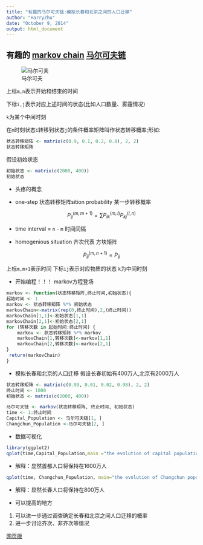 ```yaml
---
title: "有趣的马尔可夫链:模拟长春和北京之间的人口迁移"
author: "HarryZhu"
date: "October 9, 2014"
output: html_document
---
```



## 有趣的 [markov chain](https://en.wikipedia.org/wiki/Markov_chain) [马尔可夫链](http://setosa.io/blog/2014/07/26/markov-chains/)
![马尔可夫](https://upload.wikimedia.org/wikipedia/commons/2/2b/Markovkate_01.svg)

上标```m,n```表示开始和结束的时间

下标```i,j```表示对应上述时间的状态(比如人口数量、雾霾情况)

```k```为某个中间时刻

在```m```时刻状态```i```转移到状态```j```的条件概率矩阵叫作状态转移概率;形如:


```r
状态转移矩阵 <- matrix(c(0.9, 0.1, 0.2, 0.8), 2, 2)
状态转移矩阵
```
假设初始状态
```r
初始状态 <- matrix(c(2000, 400))
初始状态
```
* 头疼的概念

* one-step 状态转移矩阵sition probability 某一步转移概率

$${P_{ij}}^{(m,m+1)} = \sum {{P_{ik}}^{(m,l)}{P_{kj}}^{(l,n)}}$$

* time interval = ```n``` - ```m``` 时间间隔

* homogenious situation 齐次代表 方块矩阵

$${P_{ij}}^{(m,n+1)} ={P_{ij}}$$ 



上标```m,m+1```表示时间
下标```ij```表示对应物质的状态
```k```为中间时刻

* 开始编程！！！ markov方程登场

```r

markov <- function(状态转移矩阵,终止时间,初始状态){  
起始时间 <- 1
markov <- 状态转移矩阵 %*% 初始状态
markovChain<-matrix(rep(0,终止时间),2,(终止时间))
markovChain[1,1]<-初始状态[1,1]
markovChain[2,1]<-初始状态[2,1]
for (转移次数 in 起始时间:终止时间) {
    markov <- 状态转移矩阵 %*% markov
    markovChain[1,转移次数]<-markov[1,1]
    markovChain[2,转移次数]<-markov[2,1]
} 
 return(markovChain)
}
```
* 模拟长春和北京的人口迁移
假设长春初始有400万人,北京有2000万人
```r
状态转移矩阵 <- matrix(c(0.99, 0.01, 0.02, 0.98), 2, 2)
终止时间 <- 1000
初始状态 <- matrix(c(2000, 400))

马尔可夫链 <- markov(状态转移矩阵, 终止时间, 初始状态)
time <- 1:终止时间
Capital_Population <- 马尔可夫链[1, ] 
Changchun_Population <-马尔可夫链[2, ]
```
* 数据可视化
```r
library(ggplot2)
qplot(time,Capital_Population,main ="the evolution of capital population" )
```
* 解释：显然首都人口将保持在1600万人
```r
qplot(time, Changchun_Population, main="the evolution of Changchun population")
```
* 解释：显然长春人口将保持在800万人

* 可以提高的地方
1. 可以进一步通过调查确定长春和北京之间人口迁移的概率
2. 进一步讨论齐次、非齐次等情况

[网页版](http://htmlpreview.github.io/?https://github.com/harryprince/harryprince.github.io/blob/master/有趣的马尔可夫链%20模拟长春和北京之间的人口迁移.html)










